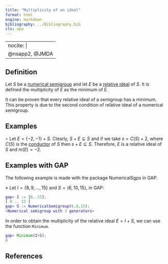 ```yaml
---
title: "Multiplicity of an ideal"
format: html
engine: markdown
bibliography: ../Bibliography.bib
cls: apa
---
```


---
nocite: |
  @nsapp2, @JMDA
---

## Definition

Let $S$ be a [numerical semigroup](../Basic-concepts/Numerical-semigroup.qmd) and let $E$ be a [relative ideal](Relative-ideal.qmd) of $S$. It is defined the multiplicity of $E$ as the minimum of $E$.

It can be proven that every relative ideal of a semigroup has a minimum. This property is due to the second condition of relative ideal of a numerical semigroup.

## Examples

$\circ$ Let $E = \{-2, -1\} + S$. Clearly, $S + E \subseteq S$ and if we take $s = C(S) + 2$, where $C(S)$ is the [conductor](../Basic-concepts/Conductor.qmd) of $S$ then $s + E \subseteq S$. Therefore, $E$ is a relative ideal of $S$ and $m(E) = -2$.

## Examples with GAP

The following example is made with the package NumericalSgps in GAP.

$\diamond$ Let $I = \{8, 9, \ldots, 15\}$ and $S = \langle 6, 10, 15 \rangle$, in GAP:

``` gap
gap> I := [8..15];
[ 8 .. 15 ]
gap> S := NumericalSemigroup(6,8,15);
<Numerical semigroup with 3 generators>
```

In order to obtain the multiplicity of the relative ideal $E = I + S$, we can use the function `Minimum`.

``` gap
gap> Minimum(I+S);
8
```

## References

::: {#refs}

:::